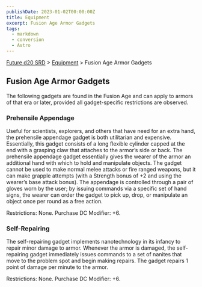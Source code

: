 ```yaml
---
publishDate: 2023-01-02T00:00:00Z
title: Equipment
excerpt: Fusion Age Armor Gadgets
tags:
  - markdown
  - conversion
  - Astro
---
```






[Future d20 SRD](/#futureD20) > [Equipment](future-d20-srd-equipment-index) > Fusion Age Armor Gadgets




## Fusion Age Armor Gadgets


The following gadgets are found in the Fusion Age and can apply to armors of that era or later, provided all gadget-specific restrictions are observed.


### Prehensile Appendage


Useful for scientists, explorers, and others that have need for an extra hand, the prehensile appendage gadget is both utilitarian and expensive. Essentially, this gadget consists of a long flexible cylinder capped at the end with a grasping claw that attaches to the armor’s side or back. The prehensile appendage gadget essentially gives the wearer of the armor an additional hand with which to hold and manipulate objects. The gadget cannot be used to make normal melee attacks or fire ranged weapons, but it can make grapple attempts (with a Strength bonus of +2 and using the wearer’s base attack bonus). The appendage is controlled through a pair of gloves worn by the user; by issuing commands via a specific set of hand signs, the wearer can order the gadget to pick up, drop, or manipulate an object once per round as a free action.


Restrictions: None.
Purchase DC Modifier: +6.

### Self-Repairing


The self-repairing gadget implements nanotechnology in its infancy to repair minor damage to armor. Whenever the armor is damaged, the self-repairing gadget immediately issues commands to a set of nanites that move to the problem spot and begin making repairs. The gadget repairs 1 point of damage per minute to the armor.



Restrictions: None.
Purchase DC Modifier: +6.




